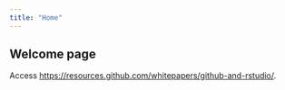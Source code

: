 ```yaml
---
title: "Home"
---
```


## Welcome page

Access <https://resources.github.com/whitepapers/github-and-rstudio/>.

